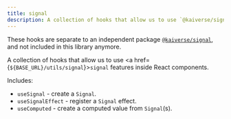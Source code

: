 ```yaml
---
title: signal
description: A collection of hooks that allow us to use `@kaiverse/signal` in React components.
---
```



<Aside title="Not available" type="caution">

These hooks are separate to an independent package <a href="https://jsr.io/@kaiverse/signal" target="_blank" rel="noopener">`@kaiverse/signal`</a>, and not included in this library anymore.

</Aside>

A collection of hooks that allow us to use <a href={`${BASE_URL}/utils/signal`}>`signal` features</a> inside React components.

Includes:

- `useSignal` - create a `Signal`.
- `useSignalEffect` - register a `Signal` effect.
- `useComputed` - create a computed value from `Signal`(s).
